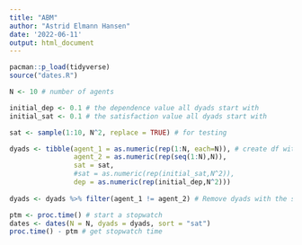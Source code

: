 ```yaml
---
title: "ABM"
author: "Astrid Elmann Hansen"
date: '2022-06-11'
output: html_document
---
```


```r
pacman::p_load(tidyverse)
source("dates.R")
```

```r
N <- 10 # number of agents

initial_dep <- 0.1 # the dependence value all dyads start with
initial_sat <- 0.1 # the satisfaction value all dyads start with

sat <- sample(1:10, N^2, replace = TRUE) # for testing

dyads <- tibble(agent_1 = as.numeric(rep(1:N, each=N)), # create df with dyads and inital values
                agent_2 = as.numeric(rep(seq(1:N),N)),
                sat = sat,
                #sat = as.numeric(rep(initial_sat,N^2)),
                dep = as.numeric(rep(initial_dep,N^2)))
  
dyads <- dyads %>% filter(agent_1 != agent_2) # Remove dyads with the same agent twice


```

```r
ptm <- proc.time() # start a stopwatch
dates <- dates(N = N, dyads = dyads, sort = "sat")
proc.time() - ptm # get stopwatch time
```

